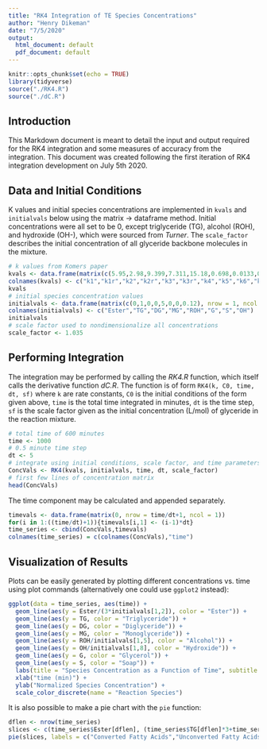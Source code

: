 ```yaml
---
title: "RK4 Integration of TE Species Concentrations"
author: "Henry Dikeman"
date: "7/5/2020"
output:
  html_document: default
  pdf_document: default
---
```


```r
knitr::opts_chunk$set(echo = TRUE)
library(tidyverse)
source("./RK4.R")
source("./dC.R")
```

## Introduction

This Markdown document is meant to detail the input and output required for the RK4 integration and some measures of accuracy from the integration. This document was created following the first iteration of RK4 integration development on July 5th 2020.

## Data and Initial Conditions

K values and initial species concentrations are implemented in `kvals` and `initialvals` below using the matrix -> dataframe method. Initial concentrations were all set to be 0, except triglyceride (TG), alcohol (ROH), and hydroxide (OH-), which were sourced from *Turner*. The `scale_factor` describes the initial concentration of all glyceride backbone molecules in the mixture.

```r
# k values from Komers paper
kvals <- data.frame(matrix(c(5.95,2.98,9.399,7.311,15.18,0.698,0.0133,0.3456,0.7474,0.4654), nrow = 1))/60
colnames(kvals) <- c("k1","k1r","k2","k2r","k3","k3r","k4","k5","k6","k7")
kvals
# initial species concentration values
initialvals <- data.frame(matrix(c(0,1,0,0,5,0,0,0.12), nrow = 1, ncol = 8))
colnames(initialvals) <- c("Ester","TG","DG","MG","ROH","G","S","OH")
initialvals
# scale factor used to nondimensionalize all concentrations
scale_factor <- 1.035
```

## Performing Integration

The integration may be performed by calling the *RK4.R* function, which itself calls the derivative function *dC.R*. The function is of form `RK4(k, C0, time, dt, sf)` where `k` are rate constants, `C0` is the initial conditions of the form given above, `time` is the total time integrated in minutes, `dt` is the time step, `sf` is the scale factor given as the initial concentration (L/mol) of glyceride in the reaction mixture.

```r
# total time of 600 minutes
time <- 1000
# 0.5 minute time step
dt <- 5
# integrate using initial conditions, scale factor, and time parameters
ConcVals <- RK4(kvals, initialvals, time, dt, scale_factor)
# first few lines of concentration matrix
head(ConcVals)
```

The time component may be calculated and appended separately.

```r
timevals <- data.frame(matrix(0, nrow = time/dt+1, ncol = 1))
for(i in 1:((time/dt)+1)){timevals[i,1] <- (i-1)*dt}
time_series <- cbind(ConcVals,timevals)
colnames(time_series) = c(colnames(ConcVals),"time")
```

## Visualization of Results

Plots can be easily generated by plotting different concentrations vs. time using plot commands (alternatively one could use `ggplot2` instead):

```r
ggplot(data = time_series, aes(time)) + 
  geom_line(aes(y = Ester/(3*initialvals[1,2]), color = "Ester")) + 
  geom_line(aes(y = TG, color = "Triglyceride")) + 
  geom_line(aes(y = DG, color = "Diglyceride")) + 
  geom_line(aes(y = MG, color = "Monoglyceride")) + 
  geom_line(aes(y = ROH/initialvals[1,5], color = "Alcohol")) + 
  geom_line(aes(y = OH/initialvals[1,8], color = "Hydroxide")) + 
  geom_line(aes(y = G, color = "Glycerol")) + 
  geom_line(aes(y = S, color = "Soap")) + 
  labs(title = "Species Concentration as a Function of Time", subtitle = "Room temp") +
  xlab("time (min)") + 
  ylab("Normalized Species Concentration") +
  scale_color_discrete(name = "Reaction Species")
```

It is also possible to make a pie chart with the `pie` function:

```r
dflen <- nrow(time_series)
slices <- c(time_series$Ester[dflen], (time_series$TG[dflen]*3+time_series$DG[dflen]*2+time_series$MG[dflen]))
pie(slices, labels = c("Converted Fatty Acids","Unconverted Fatty Acids"), main = "Conversion Percentage")
```
